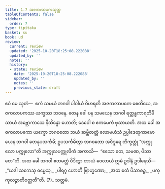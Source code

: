 ```yaml
---
title: 1.7 အဇကလာပကသုတ္တ
tableOfContents: false
sidebar:
  order: 7
type: tipitaka
basket: su
book: ud
review:
  current: review
  updated: '2025-10-20T18:25:08.222088'
  updated_by: ''
  notes: ''
  history:
  - state: review
    date: '2025-10-20T18:25:08.222088'
    updated_by: ''
    notes: ''
    previous_state: draft
---
```



<DynamicBreadcrumb />


<ReviewStatus review={frontmatter.review} showDetails={true} />

<HypothesisAnnotation frontmatter={frontmatter} />

<Division number="7" book="ud" e="ch" v="18" p="82">

<Paragraph number="33" book="ud">
ဧဝံ မေ သုတံ—  ဧကံ သမယံ ဘဂဝါ ပါဝါယံ ဝိဟရတိ အဇကလာပကေ စေတိယေ, အဇကလာပကဿ ယက္ခဿ ဘဝနေ. တေန ခေါ ပန သမယေန ဘဂဝါ ရတ္တန္ဓကာရတိမိသာယံ အဗ္ဘောကာသေ နိသိန္နော ဟောတိ; ဒေဝေါ စ ဧကမေကံ ဖုသာယတိ. အထ ခေါ အဇကလာပကော ယက္ခော ဘဂဝတော ဘယံ ဆမ္ဘိတတ္တံ လောမဟံသံ ဥပ္ပါဒေတုကာမော ယေန ဘဂဝါ တေနုပသင်္ကမိ; ဥပသင်္ကမိတွာ ဘဂဝတော အဝိဒူရေ တိက္ခတ္တုံ “အက္ကုလော ပက္ကုလော”တိ အက္ကုလပက္ကုလိကံ အကာသိ—  “ဧသော တေ, သမဏ, ပိသာစော”တိ.
</Paragraph>

<Paragraph number="34" book="ud">
အထ ခေါ ဘဂဝါ ဧတမတ္ထံ ဝိဒိတွာ တာယံ ဝေလာယံ ဣမံ ဥဒါနံ ဥဒါနေသိ—
</Paragraph>

<Paragraph number="35" type="verses" book="ud">
_“ယဒါ သကေသု ဓမ္မေသု,_  
_ပါရဂူ ဟောတိ ဗြာဟ္မဏော;_  
_အထ ဧတံ ပိသာစဉ္စ,_  
_ပက္ကုလဉ္စာတိဝတ္တတီ”တိ. (7)_  


</Paragraph>
</Division>

<Paragraph number="36" type="center" book="ud">
သတ္တမံ.
</Paragraph>